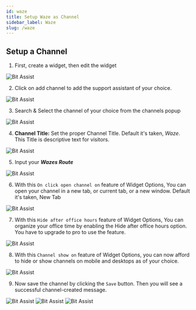 ```yaml
---
id: waze
title: Setup Waze as Channel
sidebar_label: Waze
slug: /waze
---
```





<!-- ## Overview -->

## Setup a Channel

1.	First, create a widget, then edit the widget
  <Image src="channels/create-widget" alt="Bit Assist" w="1046" h="200"/>
 
2.	Click on add channel to add the support assistant of your choice.
  <Image src="channels/create-click-add-channel" alt="Bit Assist" w="1046" h="200"/>
 
3.	Search & Select the channel of your choice from the channels popup
  <Image src="channels/waze/search-and-select" alt="Bit Assist" w="1046" h="200"/>
 

4.	**Channel Title:** Set the proper Channel Title. Default it's taken, *Waze*. This Title is descriptive text for visitors.
  <Image src="channels/waze/channel-title" alt="Bit Assist" w="1046" h="200"/>
 
5.	Input your ***Wazes Route*** 
  <Image src="channels/waze/channel-link" alt="Bit Assist" w="1046" h="200"/>

6.	With this `On click open channel on` feature of Widget Options, You can open your channel in a new tab, or current tab, or a new window. Default it's taken, New Tab
  <Image src="channels/open-channel" alt="Bit Assist" w="1046" h="200"/>
 
7.	With this `Hide after office hours` feature of Widget Options, You can organize your office time by enabling the Hide after office hours option. You have to upgrade to pro to use the feature.
  <Image src="channels/business-hours" alt="Bit Assist" w="1046" h="200"/>
 
8.	With this `Channel show on` feature of Widget Options, you can now afford to hide or show channels on mobile and desktops as of your choice.
  <Image src="channels/hide-and-show-channel" alt="Bit Assist" w="1046" h="200"/>

9.	Now save the channel by clicking the `Save` button. Then you will see a successful channel-created message.
  <Image src="channels/save" alt="Bit Assist" w="1046" h="200"/>
  <Image src="channels/waze/successful-message" alt="Bit Assist" w="1046" h="200"/>
  <Image src="channels/waze/window-show" alt="Bit Assist" w="1046" h="200"/>





<Feedback/>